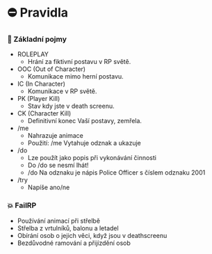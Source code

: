 
# ⛔ Pravidla

### 🙋 Základní pojmy

- ROLEPLAY
  - Hrání za fiktivní postavu v RP světě.
- OOC (Out of Character)
  - Komunikace mimo herní postavu.
- IC (In Character)
  - Komunikace v RP světě.
- PK (Player Kill)
  - Stav kdy jste v death screenu.
- CK (Character Kill)
  - Definitivní konec Vaší postavy, zemřela.
- /me
  - Nahrazuje animace
  - Použití: /me Vytahuje odznak a ukazuje
- /do
  - Lze použít jako popis při vykonávání činnosti
  - Do /do se nesmí lhát!
  - /do Na odznaku je nápis Police Officer s číslem odznaku 2001
- /try
  - Napíše ano/ne

### 💥 FailRP

- Používání animací při střelbě
- Střelba z vrtulníků, balonu a letadel
- Obírání osob o jejich věci, když jsou v deathscreenu
- Bezdůvodné ramování a přijízdění osob

